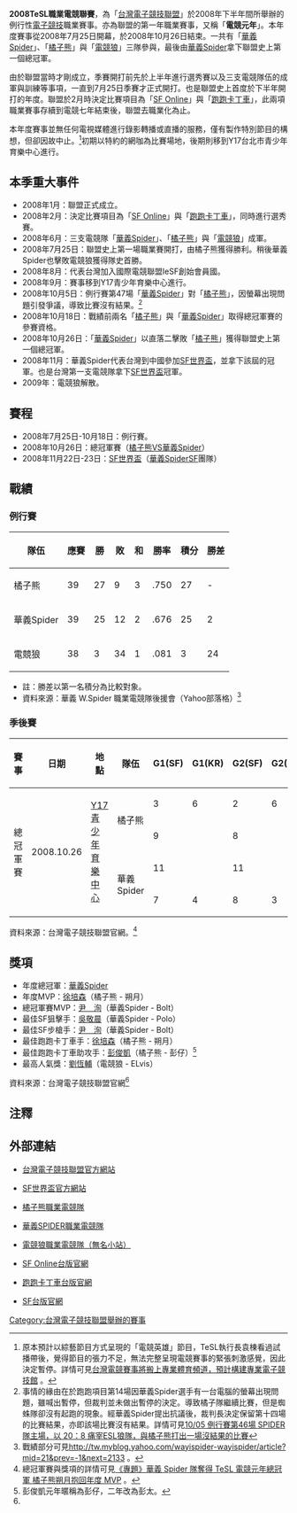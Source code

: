 {{NoteTA
| G1=Games
}}
'''2008TeSL職業電競聯賽'''，為「[[台灣電子競技聯盟|台灣電子競技聯盟]]」於2008年下半年間所舉辦的例行性[[電子競技|電子競技]]職業賽事。亦為聯盟的第一年職業賽事，又稱「'''電競元年'''」。本年度賽事從2008年7月25日開幕，於2008年10月26日結束。一共有「[[華義Spider|華義Spider]]」、「[[橘子熊|橘子熊]]」與「[[電競狼|電競狼]]」三隊參與，最後由[[華義Spider|華義Spider]]拿下聯盟史上第一個總冠軍。

由於聯盟當時才剛成立，季賽開打前先於上半年進行選秀賽以及三支電競隊伍的成軍與訓練等事項，一直到7月25日季賽才正式開打。也是聯盟史上首度於下半年開打的年度。聯盟於2月時決定比賽項目為「[[SF_Online|SF Online]]」與「[[跑跑卡丁車|跑跑卡丁車]]」，此兩項職業賽事存續到電競七年結束後，聯盟去職業化為止。

本年度賽事並無任何電視媒體進行錄影轉播或直播的服務，僅有製作特別節目的構想，但卻因故中止。<ref name="project">原本預計以綜藝節目方式呈現的「電競英雄」節目，TeSL執行長袁棟看過試播帶後，覺得節目的張力不足，無法完整呈現電競賽事的緊張刺激感覺，因此決定暫停。詳情可見[http://tw.myblog.yahoo.com/wayispider-wayispider/article?mid=48&prev=412&next=23&l=f&fid= 台灣電競賽事將搬上專業體育頻道，預計構建專業電子競技館] {{Webarchive|url=https://archive.is/20130106024221/http://tw.myblog.yahoo.com/wayispider-wayispider/article?mid=48&prev=412&next=23&l=f&fid= |date=2013-01-06 }}。</ref>初期以特約的網咖為比賽場地，後期則移到Y17台北市青少年育樂中心進行。

== 本季重大事件 ==

* 2008年1月：聯盟正式成立。
* 2008年2月：決定比賽項目為「[[SF_Online|SF Online]]」與「[[跑跑卡丁車|跑跑卡丁車]]」，同時進行選秀賽。
* 2008年6月：三支電競隊「[[華義Spider|華義Spider]]」、「[[橘子熊|橘子熊]]」與「[[電競狼|電競狼]]」成軍。
* 2008年7月25日：聯盟史上第一場職業賽開打，由橘子熊獲得勝利。稍後華義Spider也擊敗電競狼獲得隊史首勝。
* 2008年8月：代表台灣加入國際電競聯盟IeSF創始會員國。
* 2008年9月：賽事移到Y17青少年育樂中心進行。
* 2008年10月5日：例行賽第47場「[[華義Spider|華義Spider]]」對「[[橘子熊|橘子熊]]」，因螢幕出現問題引發爭議，導致比賽沒有結果。<ref name="game1005">事情的緣由在於跑跑項目第14場因華義Spider選手有一台電腦的螢幕出現問題，雖喊出暫停，但裁判並未做出暫停的決定。導致橘子隊繼續比賽，但是蜘蛛隊卻沒有起跑的現象。經華義Spider提出抗議後，裁判長決定保留第十四場的比賽結果，亦即該場比賽沒有結果。詳情可見[http://tw.myblog.yahoo.com/wayispider-wayispider/article?mid=641&prev=658&l=f&fid=8 10/05  例行賽第46場 SPIDER隊主場，以 20：8 痛宰ESL狼隊，與橘子熊打出一場沒結果的比賽]{{dead link|date=十一月 2017 |bot=InternetArchiveBot }}</ref>
* 2008年10月18日：戰績前兩名「[[橘子熊|橘子熊]]」與「[[華義Spider|華義Spider]]」取得總冠軍賽的參賽資格。
* 2008年10月26日：「[[華義Spider|華義Spider]]」以直落二擊敗「[[橘子熊|橘子熊]]」獲得聯盟史上第一個總冠軍。
* 2008年11月：華義Spider代表台灣到中國參加[[SF世界盃|SF世界盃]]，並拿下該屆的冠軍。也是台灣第一支電競隊拿下[[SF世界盃|SF世界盃]]冠軍。
* 2009年：電競狼解散。

== 賽程 ==

* 2008年7月25日-10月18日：例行賽。
* 2008年10月26日：總冠軍賽（[[橘子熊|橘子熊]]VS[[華義Spider|華義Spider]]）
* 2008年11月22日-23日：[[SF世界盃|SF世界盃]]（[[華義Spider|華義Spider]]SF團隊）

== 戰績 ==

=== 例行賽 ===
{| class="wikitable" width="60%" border="1"
! 隊伍 !!應賽!! 勝!! 敗 !!和 !!勝率 !!積分 !!勝差
|-align=center
| 橘子熊 ||39||27||9||3||.750||27||- 
|-align=center
| 華義Spider ||39||25||12||2||.676 ||25||2 
|-align=center
| 電競狼 ||38||3||34||1||.081||3||24 
|}
* 註：勝差以第一名積分為比較對象。
* 資料來源：華義 W.Spider 職業電競隊後援會（Yahoo部落格）<ref name="SEASON">戰績部分可見[http://tw.myblog.yahoo.com/wayispider-wayispider/article?mid=21&prev=-1&next=2133 http://tw.myblog.yahoo.com/wayispider-wayispider/article?mid=21&prev=-1&next=2133] {{Webarchive|url=https://archive.is/20120715161514/http://tw.myblog.yahoo.com/wayispider-wayispider/article?mid=21&prev=-1&next=2133 |date=2012-07-15 }}。</ref>

=== 季後賽 ===

{| class="wikitable" border="1"
! 賽事 !! 日期!! 地點!! 隊伍!! G1(SF)!! G1(KR)!! G2(SF)!! G2(KR)!! G3(SF)!! G3(KR)!! 比數!! 獲勝
|-align=center
| rowspan=4|總冠軍賽 || rowspan=4|2008.10.26||rowspan=4|[[Y17青少年育樂中心|Y17青少年育樂中心]]||rowspan=2|橘子熊|| 3|| 6|| 2|| 6|| -|| -|| rowspan=2|0||rowspan=2|
|-align=center
|  colspan=2|9|| colspan=2|8|| colspan=2|-
|-align=center
|  rowspan=2|華義Spider|| colspan=2 bgcolor=Yellow|11|| colspan=2 bgcolor=Yellow|11|| colspan=2|-|| rowspan=2|2||rowspan=2 bgcolor=Yellow|
|-align=center
|   7|| 4|| 8|| 3|| -|| -
|}
資料來源：台灣電子競技聯盟官網。<ref name="PLAYOFF">總冠軍賽與獎項的詳情可見[http://www.esports.com.tw/doc.php?id=8&keyword= 《專題》華義 Spider 隊奪得 TeSL 電競元年總冠軍 橘子熊朔月抱回年度 MVP] {{Wayback|url=http://www.esports.com.tw/doc.php?id=8&keyword= |date=20190608163307 }}。</ref>

== 獎項 ==

* 年度總冠軍：[[華義Spider|華義Spider]]
* 年度MVP：[[徐培森|徐培森]]（橘子熊 - 朔月）
* 總冠軍賽MVP：[[尹洵|尹　洵]]（華義Spider - Bolt）
* 最佳SF狙擊手：[[吳敬晨|吳敬晨]]（華義Spider - Polo）
* 最佳SF步槍手：[[尹洵|尹　洵]]（華義Spider - Bolt）
* 最佳跑跑卡丁車手：[[徐培森|徐培森]]（橘子熊 - 朔月）
* 最佳跑跑卡丁車助攻手：[[彭俊凱|彭俊凱]]（橘子熊 - 彭仔）<ref name="pong">彭俊凱元年暱稱為彭仔，二年改為彭太。</ref>
* 最高人氣獎：[[劉恆輔|劉恆輔]]（電競狼 - ELvis）
資料來源：台灣電子競技聯盟官網<ref name="PLAYOFF" />

== 注釋 ==
<div class="references-small">
<references />
</div>

== 外部連結 ==

*{{zh-tw}} [http://www.esports.com.tw/ 台灣電子競技聯盟官方網站]{{Wayback|url=http://www.esports.com.tw/ |date=20151122220745 }}
*{{en}} [https://web.archive.org/web/20110728110349/http://wc.sfworldcup.com/en/main.asp SF世界盃官方網站]
*{{zh-tw}} [https://archive.is/20110202132324/http://tw.gamabears.gamania.com/ 橘子熊職業電競隊]
*{{zh-tw}} [https://web.archive.org/web/20080722235845/http://www.wayispider.com/ 華義SPIDER職業電競隊]
*{{zh-tw}} [http://www.wretch.cc/blog/eslwolf 電競狼職業電競隊（無名小站）]{{Wayback|url=http://www.wretch.cc/blog/eslwolf |date=20140106223207 }}
*{{zh-tw}} [https://web.archive.org/web/20110211221325/http://sf.wayi.com.tw/ SF Online台版官網]
*{{zh-tw}} [https://web.archive.org/web/20120712100327/http://tw.kartrider.gamania.com/index.aspx 跑跑卡丁車台版官網]
*{{zh-tw}} [https://web.archive.org/web/20110622054102/http://sf.wayi.com.tw/middle_05.htm  SF台版官網]

{{台灣電子競技聯盟}}

[[Category:台灣電子競技聯盟舉辦的賽事|Category:台灣電子競技聯盟舉辦的賽事]]